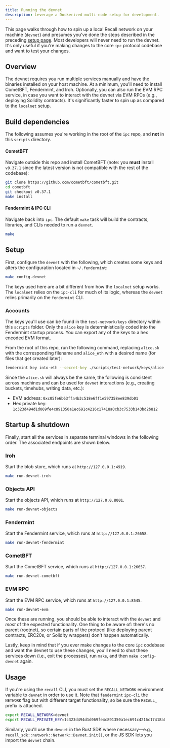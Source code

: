 ```yaml
---
title: Running the devnet
description: Leverage a Dockerized multi-node setup for development.
---
```


This page walks through how to spin up a local Recall network on your machine (`devnet`) and
presumes you've done the steps described in the preceding [setup page](/tools/local). Most
developers will never need to run the devnet. It's only useful if you're making changes to the core
`ipc` protocol codebase and want to test your changes.

## Overview

The devnet requires you run multiple services manually and have the binaries installed on your host
machine. At a minimum, you'll need to install CometBFT, Fendermint, and Iroh. Optionally, you can
also run the EVM RPC service, in case you want to interact with the devnet via EVM RPCs (e.g.,
deploying Solidity contracts). It's significantly faster to spin up as compared to the `localnet`
setup.

## Build dependencies

The following assumes you're working in the root of the `ipc` repo, and **not** in this `scripts`
directory.

#### CometBFT

Navigate outside this repo and install CometBFT (note: you **must** install `v0.37.1` since the
latest version is not compatible with the rest of the codebase):

```bash
git clone https://github.com/cometbft/cometbft.git
cd cometbft
git checkout v0.37.1
make install
```

#### Fendermint & IPC CLI

Navigate back into `ipc`. The default `make` task will build the contracts, libraries, and CLIs
needed to run a `devnet`.

```bash
make
```

## Setup

First, configure the `devnet` with the following, which creates some keys and alters the
configuration located in `~/.fendermint`:

```bash
make config-devnet
```

The keys used here are a bit different from how the `localnet` setup works. The `localnet` relies on
the `ipc-cli` for much of its logic, whereas the `devnet` relies primarily on the `fendermint` CLI.

### Accounts

The keys you'll use can be found in the `test-network/keys` directory within this `scripts` folder.
Only the `alice` key is deterministically coded into the Fendermint startup process. You can export
any of the keys to a hex encoded EVM format.

From the root of this repo, run the following command, replacing `alice.sk` with the corresponding
filename and `alice_eth` with a desired name (for files that get created later):

```bash
fendermint key into-eth --secret-key ./scripts/test-network/keys/alice.sk --name alice_eth
```

Since the `alice.sk` will always be the same, the following is consistent across machines and can be
used for `devnet` interactions (e.g., creating buckets, timehubs, writing data, etc.):

- EVM address: `0xc05fe6b63ffa4b3c518e6ff1e597358ee839db01`
- Hex private key: `1c323d494d1d069fe4c891350a1ec691c4216c17418a0cb3c7533b143bd2b812`

## Startup & shutdown

Finally, start all the services in separate terminal windows in the following order. The associated
endpoints are shown below.

<Steps>

<Step>

### Iroh

Start the blob store, which runs at `http://127.0.0.1:4919`.

```bash
make run-devnet-iroh
```

</Step>

<Step>

### Objects API

Start the objects API, which runs at `http://127.0.0.8001`.

```bash
make run-devnet-objects
```

</Step>

<Step>

### Fendermint

Start the Fendermint service, which runs at `http://127.0.0.1:26658`.

```bash
make run-devnet-fendermint
```

</Step>

<Step>

### CometBFT

Start the CometBFT service, which runs at `http://127.0.0.1:26657`.

```bash
make run-devnet-cometbft
```

</Step>

<Step>

### EVM RPC

Start the EVM RPC service, which runs at `http://127.0.0.1:8545`.

```bash
make run-devnet-evm
```

</Step>

</Steps>

Once these are running, you should be able to interact with the `devnet` and _most_ of the expected
functionality. One thing to be aware of: there's no parent (rootnet), so certain parts of the
protocol (like deploying parent contracts, ERC20s, or Solidity wrappers) don't happen automatically.

Lastly, keep in mind that if you ever make changes to the core `ipc` codebase and want the devnet to
use these changes, you'll need to shut these services down (i.e., exit the processes), run `make`,
and then `make config-devnet` again.

## Usage

If you're using the `recall` CLI, you must set the `RECALL_NETWORK` environment variable to `devnet`
in order to use it. Note that `fendermint` `ipc-cli` the `NETWORK` flag but with different target
functionality, so be sure the `RECALL_` prefix is attached.

```bash
export RECALL_NETWORK=devnet
export RECALL_PRIVATE_KEY=1c323d494d1d069fe4c891350a1ec691c4216c17418a0cb3c7533b143bd2b812
```

Similarly, you'll use the `devnet` in the Rust SDK where necessary—e.g.,
`recall_sdk::network::Network::Devnet.init()`, or the JS SDK lets you import the `devnet` chain.
